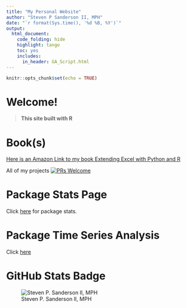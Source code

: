 ```yaml
---
title: "My Personal Website"
author: "Steven P Sanderson II, MPH"
date: "`r format(Sys.time(), '%d %B, %Y')`"
output:
  html_document:
    code_folding: hide
    highlight: tango
    toc: yes
    includes:
      in_header: GA_Script.html
---
```


```r
knitr::opts_chunk$set(echo = TRUE)
```

# Welcome!

> __This site built with R__

# Book(s)
[Here is an Amazon Link to my book Extending Excel with Python and R](https://packt.link/oTyZJ)

All of my projects [![PRs Welcome](https://img.shields.io/badge/PRs-welcome-brightgreen.svg?style=flat-square)](http://makeapullrequest.com)

# Package Stats Page
Click [here](https://www.spsanderson.com/package-downloads/) for package stats.

# Package Time Series Analysis
Click [here](https://www.spsanderson.com/healthyverse_tsa/)

# GitHub Stats Badge
![Steven P. Sanderson II, MPH](https://github-readme-stats.vercel.app/api?username=spsanderson&show_icons=true)

